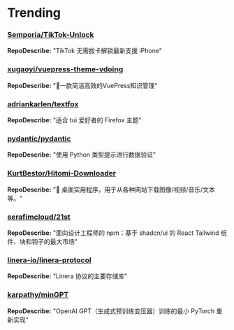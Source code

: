 
# Trending

### [Semporia/TikTok-Unlock](https://github.com/Semporia/TikTok-Unlock)
**RepoDescribe:** "TikTok 无需拔卡解锁最新支援 iPhone"
  

### [xugaoyi/vuepress-theme-vdoing](https://github.com/xugaoyi/vuepress-theme-vdoing)
**RepoDescribe:** "🚀一款简洁高效的VuePress知识管理"
  

### [adriankarlen/textfox](https://github.com/adriankarlen/textfox)
**RepoDescribe:** "适合 tui 爱好者的 Firefox 主题"
  

### [pydantic/pydantic](https://github.com/pydantic/pydantic)
**RepoDescribe:** "使用 Python 类型提示进行数据验证"
  

### [KurtBestor/Hitomi-Downloader](https://github.com/KurtBestor/Hitomi-Downloader)
**RepoDescribe:** "🍰 桌面实用程序，用于从各种网站下载图像/视频/音乐/文本等。"
  

### [serafimcloud/21st](https://github.com/serafimcloud/21st)
**RepoDescribe:** "面向设计工程师的 npm：基于 shadcn/ui 的 React Tailwind 组件、块和钩子的最大市场"
  

### [linera-io/linera-protocol](https://github.com/linera-io/linera-protocol)
**RepoDescribe:** "Linera 协议的主要存储库"
  

### [karpathy/minGPT](https://github.com/karpathy/minGPT)
**RepoDescribe:** "OpenAI GPT（生成式预训练变压器）训练的最小 PyTorch 重新实现"
  